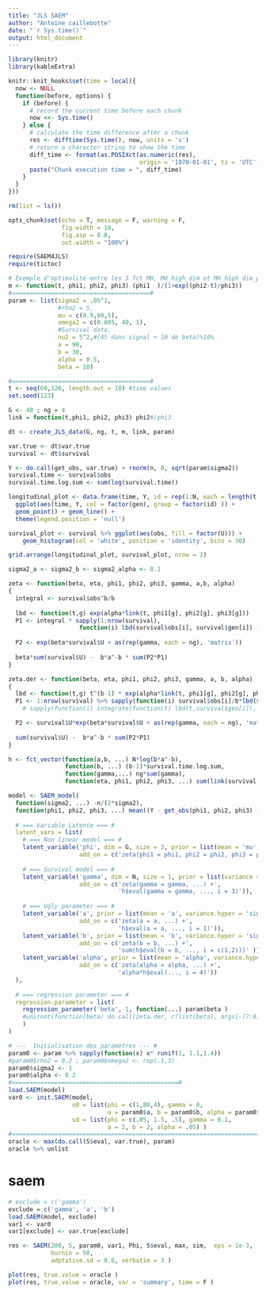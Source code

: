 ```yaml
---
title: "JLS SAEM"
author: "Antoine caillebotte"
date: "`r Sys.time()`"
output: html_document
---
```


<style type="text/css">
.main-container {
  max-width: 1000px;
  margin-left: auto;
  margin-right: auto;
}
</style>
  
```r
library(knitr)
library(kableExtra)

knitr::knit_hooks$set(time = local({
  now <- NULL
  function(before, options) {
    if (before) {
      # record the current time before each chunk
      now <<- Sys.time()
    } else {
      # calculate the time difference after a chunk
      res <- difftime(Sys.time(), now, units = 's')
      # return a character string to show the time
      diff_time <- format(as.POSIXct(as.numeric(res), 
                                     origin = '1970-01-01', tz = 'UTC'), "%Mmin %Ssec")
      paste("Chunk execution time = ", diff_time)
    }
  }
}))

rm(list = ls())

opts_chunk$set(echo = T, message = F, warning = F,
               fig.width = 10,
               fig.asp = 0.8,
               out.width = "100%")

require(SAEM4JLS)
require(tictoc)
```



```r
# Exemple d'optimalité entre les 3 fct MH, MH_high_dim et MH_high_dim_para sur le modèle non lineaire mixte
m <- function(t, phi1, phi2, phi3) (phi1  )/(1+exp((phi2-t)/phi3))
#=======================================#
param <- list(sigma2 = .05^2,
              #rho2 = 5,
              mu = c(0.9,90,5),
              omega2 = c(0.005, 40, 1),
              #Survival data,
              nu2 = 5^2,#(45 dans signal + 10 de beta)%10%
              a = 90,
              b = 30,
              alpha = 0.5,
              beta = 10)

#=======================================#
t <- seq(60,120, length.out = 10) #time values
set.seed(123)

G <- 40 ; ng = 4
link = function(t,phi1, phi2, phi3) phi2#/phi3

dt <- create_JLS_data(G, ng, t, m, link, param)

var.true <- dt$var.true 
survival <- dt$survival

Y <- do.call(get_obs, var.true) + rnorm(n, 0, sqrt(param$sigma2))
survival.time <- survival$obs
survival.time.log.sum <- sum(log(survival.time))
```

```r

longitudinal_plot <- data.frame(time, Y, id = rep(1:N, each = length(t)), gen = rep(1:G, each = ng*length(t)) ) %>%
  ggplot(aes(time, Y, col = factor(gen), group = factor(id) )) +
  geom_point() + geom_line() +
  theme(legend.position = 'null')

survival_plot <- survival %>% ggplot(aes(obs, fill = factor(U))) +
    geom_histogram(col = 'white', position = 'identity', bins = 30)

grid.arrange(longitudinal_plot, survival_plot, nrow = 2)
```

```r
sigma2_a <- sigma2_b <- sigma2_alpha <- 0.1

zeta <- function(beta, eta, phi1, phi2, phi3, gamma, a,b, alpha)
{
  integral <- survival$obs^b/b
  
  lbd <- function(t,g) exp(alpha*link(t, phi1[g], phi2[g], phi3[g]))
  P1 <- integral * sapply(1:nrow(survival),
                    function(i) lbd(survival$obs[i], survival$gen[i]) )
  
  P2 <- exp(beta*survival$U + as(rep(gamma, each = ng), 'matrix'))
  
  beta*sum(survival$U) -  b*a^-b * sum(P2*P1)
}

zeta.der <- function(beta, eta, phi1, phi2, phi3, gamma, a, b, alpha)
{
  lbd <- function(t,g) t^(b-1) * exp(alpha*link(t, phi1[g], phi2[g], phi3[g]))
  P1 <- 1:nrow(survival) %>% sapply(function(i) survival$obs[i]/b*lbd(survival$obs[i], survival$gen[i]) )
    # sapply(function(i) integrate(function(t) lbd(t,survival$gen[i]), 0, survival$obs[i])$value )

  P2 <- survival$U*exp(beta*survival$U + as(rep(gamma, each = ng), 'matrix'))
  
  sum(survival$U) -  b*a^-b * sum(P2*P1)
}

h <- fct_vector(function(a,b, ...) N*log(b*a^-b),
                function(b, ...) (b-1)*survival.time.log.sum,
                function(gamma,...) ng*sum(gamma),
                function(eta, phi1, phi2, phi3, ...) sum(link(survival.time, rep(phi1, ng), rep(phi2, ng), rep(phi3, ng) )) )


```


```r
model <- SAEM_model( 
  function(sigma2, ...) -n/(2*sigma2),
  function(phi1, phi2, phi3, ...) mean((Y - get_obs(phi1, phi2, phi3) )^2 ), 'sigma2',
  
  # === Variable Latente === #
  latent_vars = list(
    # === Non linear model === #
    latent_variable('phi', dim = G, size = 3, prior = list(mean = 'mu', variance = 'omega2'),
                    add_on = c('zeta(phi1 = phi1, phi2 = phi2, phi3 = phi3, ...)' )),
    
    # === Survival model === #
    latent_variable('gamma', dim = N, size = 1, prior = list(variance = 'nu2'),
                    add_on = c('zeta(gamma = gamma, ...) +',
                               'h$eval(gamma = gamma, ..., i = 3)')),
    
    # === Ugly parameter === #
    latent_variable('a', prior = list(mean = 'a', variance.hyper = 'sigma2_a'),
                    add_on = c('zeta(a = a, ...) +',
                               'h$eval(a = a, ..., i = 1)')),
    latent_variable('b', prior = list(mean = 'b', variance.hyper = 'sigma2_b'),
                    add_on = c('zeta(b = b, ...) +',
                               'sum(h$eval(b = b, ..., i = c(1,2)))' )),
    latent_variable('alpha', prior = list(mean = 'alpha', variance.hyper = 'sigma2_alpha'),
                    add_on = c('zeta(alpha = alpha, ...) +',
                               'alpha*h$eval(..., i = 4)'))
  ),
  
  # === regression parameter === #
  regression.parameter = list(
    regression_parameter('beta', 1, function(...) param$beta )
    #uniroot(function(beta) do.call(zeta.der, c(list(beta), args[-(7:8)])), lower = -1000, upper = 1000)$root )
    )
)
```

```r
# ---  Initialisation des paramètres --- #
param0 <- param %>% sapply(function(x) x* runif(1, 1.1,1.4))
#param0$rho2 = 0.2 ; param0$omega2 <- rep(.1,3)
param0$sigma2 <- 1
param0$alpha <- 0.2
#===============================================#
load.SAEM(model)
var0 <- init.SAEM(model, 
                  x0 = list(phi = c(1,80,4), gamma = 0, 
                            a = param0$a, b = param0$b, alpha = param0$alpha), 
                  sd = list(phi = c(.05, 1.5, .5), gamma = 0.1,
                            a = 2, b = 2, alpha = .05) )
#===================================================================================#
oracle <- max(do.call(S$eval, var.true), param)
oracle %>% unlist
```
# saem
```r
# exclude = c('gamma')
exclude = c('gamma', 'a', 'b')
load.SAEM(model, exclude)
var1 <- var0
var1[exclude] <- var.true[exclude]

res <- SAEM(200, 5, param0, var1, Phi, S$eval, max, sim,  eps = 1e-3,
            burnin = 50, 
            adptative.sd = 0.6, verbatim = 3 )

```

```r
plot(res, true.value = oracle )
plot(res, true.value = oracle, var = 'summary', time = F )
```
